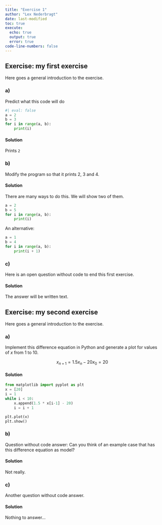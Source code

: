 ```yaml
---
title: "Exercise 1"
author: "Lex Nederbragt"
date: last-modified
toc: true
execute:
  echo: true
  output: true
  error: true
code-line-numbers: false
---
```


## Exercise: my first exercise

Here goes a general introduction to the exercise.

### a)
Predict what this code will do

```python
#| eval: false
a = 2
b = 3
for i in range(a, b):
    print(i)
```

::: {.content-visible when-profile="solutions"}
#### Solution

Prints `2`
:::

### b)

Modify the program so that it prints 2, 3 and 4.

::: {.content-visible when-profile="solutions"}
#### Solution

There are many ways to do this. We will show two of them.


```python
a = 2
b = 5
for i in range(a, b):
    print(i)
```

An alternative:

```python
a = 1
b = 4
for i in range(a, b):
    print(i + 1)
```
:::

### c)

Here is an open question without code to end this first exercise.

::: {.content-visible when-profile="solutions"}
#### Solution

The answer will be written text.
:::

##  Exercise: my second exercise

Here goes a general introduction to the exercise.

### a)

Implement this difference equation in Python
and generate a plot for values of $x$ from 1 to 10.

$$
x_{n+1} = 1.5 x_n -20
x_0 = 20
$$


::: {.content-visible when-profile="solutions"}
#### Solution

```python
from matplotlib import pyplot as plt
x = [20]
i = 1
while i < 10:
    x.append(1.5 * x[i-1] - 20)
    i = i + 1

plt.plot(x)
plt.show()
```
:::

### b)

Question without code answer:
Can you think of an example case that has this difference equation as model?

::: {.content-visible when-profile="solutions"}
#### Solution

Not really.
:::

### c)

Another question without code answer.

::: {.content-visible when-profile="solutions"}
#### Solution

Nothing to answer...
:::
